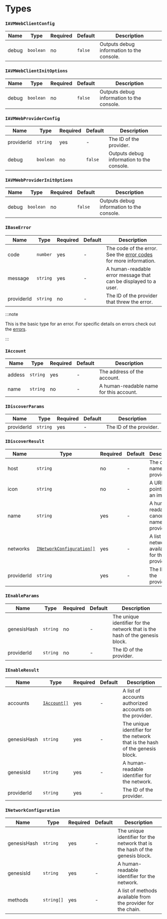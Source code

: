 
# Types

<TOCInline
  maxHeadingLevel={4}
  toc={toc}
/>

### `IAVMWebClientConfig`

| Name  | Type      | Required | Default | Description                               |
|-------|-----------|----------|---------|-------------------------------------------|
| debug | `boolean` | no       | `false` | Outputs debug information to the console. |

### `IAVMWebClientInitOptions`

| Name  | Type      | Required | Default | Description                               |
|-------|-----------|----------|---------|-------------------------------------------|
| debug | `boolean` | no       | `false` | Outputs debug information to the console. |

### `IAVMWebProviderConfig`

| Name       | Type      | Required | Default | Description                               |
|------------|-----------|----------|---------|-------------------------------------------|
| providerId | `string`  | yes      | -       | The ID of the provider.                   |
| debug      | `boolean` | no       | `false` | Outputs debug information to the console. |

### `IAVMWebProviderInitOptions`

| Name  | Type      | Required | Default | Description                               |
|-------|-----------|----------|---------|-------------------------------------------|
| debug | `boolean` | no       | `false` | Outputs debug information to the console. |

### `IBaseError`

| Name       | Type     | Required | Default | Description                                                                        |
|------------|----------|----------|---------|------------------------------------------------------------------------------------|
| code       | `number` | yes      | -       | The code of the error. See the [error codes](errors#summary) for more information. |
| message    | `string` | yes      | -       | A human-readable error message that can be displayed to a user.                    |
| providerId | `string` | no       | -       | The ID of the provider that threw the error.                                       |

:::note

This is the basic type for an error. For specific details on errors check out the [errors](errors).

:::

### `IAccount`

| Name   | Type     | Required | Default | Description                             |
|--------|----------|----------|---------|-----------------------------------------|
| addess | `string` | yes      | -       | The address of the account.             |
| name   | `string` | no       | -       | A human-readable name for this account. |

### `IDiscoverParams`

| Name       | Type     | Required | Default | Description             |
|------------|----------|----------|---------|-------------------------|
| providerId | `string` | yes      | -       | The ID of the provider. |

### `IDiscoverResult`

| Name       | Type                                                | Required | Default | Description                                      |
|------------|-----------------------------------------------------|----------|---------|--------------------------------------------------|
| host       | `string`                                            | no       | -       | The domain name of the provider.                 |
| icon       | `string`                                            | no       | -       | A URI pointing to an image.                      |
| name       | `string`                                            | yes      | -       | A human-readable canonical name of the provider. |
| networks   | [`INetworkConfiguration[]`](#inetworkconfiguration) | yes      | -       | A list of networks available for the provider.   |
| providerId | `string`                                            | yes      | -       | The ID of the provider.                          |

### `IEnableParams`

| Name        | Type     | Required | Default | Description                                                                  |
|-------------|----------|----------|---------|------------------------------------------------------------------------------|
| genesisHash | `string` | no       | -       | The unique identifier for the network that is the hash of the genesis block. |
| providerId  | `string` | no       | -       | The ID of the provider.                                                      |

### `IEnableResult`

| Name        | Type                      | Required | Default | Description                                                                  |
|-------------|---------------------------|----------|---------|------------------------------------------------------------------------------|
| accounts    | [`IAccount[]`](#iaccount) | yes      | -       | A list of accounts authorized accounts on the provider.                      |
| genesisHash | `string`                  | yes      | -       | The unique identifier for the network that is the hash of the genesis block. |
| genesisId   | `string`                  | yes      | -       | A human-readable identifier for the network.                                 |
| providerId  | `string`                  | yes      | -       | The ID of the provider.                                                      |

### `INetworkConfiguration`

| Name        | Type       | Required | Default | Description                                                                  |
|-------------|------------|----------|---------|------------------------------------------------------------------------------|
| genesisHash | `string`   | yes      | -       | The unique identifier for the network that is the hash of the genesis block. |
| genesisId   | `string`   | yes      | -       | A human-readable identifier for the network.                                 |
| methods     | `string[]` | yes      | -       | A list of methods available from the provider for the chain.                 |
